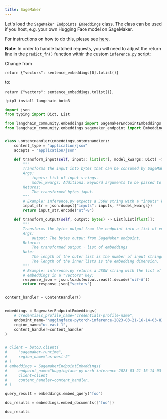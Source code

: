 ```yaml
---
title: SageMaker
---
```


Let's load the `SageMaker Endpoints Embeddings` class. The class can be used if you host, e.g. your own Hugging Face model on SageMaker.

For instructions on how to do this, please see [here](https://www.philschmid.de/custom-inference-huggingface-sagemaker). 

**Note**: In order to handle batched requests, you will need to adjust the return line in the `predict_fn()` function within the custom `inference.py` script:

Change from

`return {"vectors": sentence_embeddings[0].tolist()}`

to:

`return {"vectors": sentence_embeddings.tolist()}`.


```python
!pip3 install langchain boto3
```


```python
import json
from typing import Dict, List

from langchain_community.embeddings import SagemakerEndpointEmbeddings
from langchain_community.embeddings.sagemaker_endpoint import EmbeddingsContentHandler


class ContentHandler(EmbeddingsContentHandler):
    content_type = "application/json"
    accepts = "application/json"

    def transform_input(self, inputs: list[str], model_kwargs: Dict) -> bytes:
        """
        Transforms the input into bytes that can be consumed by SageMaker endpoint.
        Args:
            inputs: List of input strings.
            model_kwargs: Additional keyword arguments to be passed to the endpoint.
        Returns:
            The transformed bytes input.
        """
        # Example: inference.py expects a JSON string with a "inputs" key:
        input_str = json.dumps({"inputs": inputs, **model_kwargs})
        return input_str.encode("utf-8")

    def transform_output(self, output: bytes) -> List[List[float]]:
        """
        Transforms the bytes output from the endpoint into a list of embeddings.
        Args:
            output: The bytes output from SageMaker endpoint.
        Returns:
            The transformed output - list of embeddings
        Note:
            The length of the outer list is the number of input strings.
            The length of the inner lists is the embedding dimension.
        """
        # Example: inference.py returns a JSON string with the list of
        # embeddings in a "vectors" key:
        response_json = json.loads(output.read().decode("utf-8"))
        return response_json["vectors"]


content_handler = ContentHandler()


embeddings = SagemakerEndpointEmbeddings(
    # credentials_profile_name="credentials-profile-name",
    endpoint_name="huggingface-pytorch-inference-2023-03-21-16-14-03-834",
    region_name="us-east-1",
    content_handler=content_handler,
)


# client = boto3.client(
#     "sagemaker-runtime",
#     region_name="us-west-2"
# )
# embeddings = SagemakerEndpointEmbeddings(
#     endpoint_name="huggingface-pytorch-inference-2023-03-21-16-14-03-834",
#     client=client
#     content_handler=content_handler,
# )
```


```python
query_result = embeddings.embed_query("foo")
```


```python
doc_results = embeddings.embed_documents(["foo"])
```


```python
doc_results
```


```python

```
